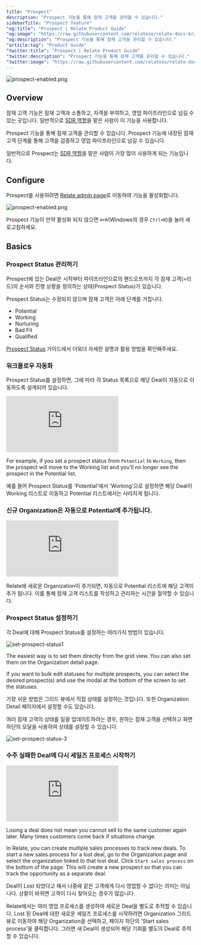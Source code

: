 ```yaml
---
title: "Prospect"
description: "Prospect 기능을 통해 잠재 고객을 관리할 수 있습니다."
sidebarTitle: "Prospect feature"
"og:title": "Prospect | Relate Product Guide"
"og:image": "https://raw.githubusercontent.com/relateso/relate-docs-kr/main/docs/images/features/prospect-enabled.png"
"og:description": "Prospect 기능을 통해 잠재 고객을 관리할 수 있습니다."
"article:tag": "Product Guide"
"twitter:title": "Prospect | Relate Product Guide"
"twitter:description": "Prospect 기능을 통해 잠재 고객을 관리할 수 있습니다."
"twitter:image": "https://raw.githubusercontent.com/relateso/relate-docs-kr/main/docs/images/features/prospect-enabled.png"
---
```


![prospect-enabled.png](/docs/images/features/prospect-enabled.png)

## Overview

잠재 고객 기능은 잠재 고객과 소통하고, 자격을 부여하고, 영업 파이프라인으로 넘길 수 있는 곳입니다. 일반적으로 [SDR 역할](https://www.relate.so/docs/wiki/sales-roles#sales-development-representative-sdr-and-business-development-representative-bdr)을 맡은 사람이 이 기능을 사용합니다.


Prospect 기능을 통해 잠재 고객을 관리할 수 있습니다. Prospect 기능에 내장된 잠재고객 단계를 통해 고객을 검증하고 영업 파이프라인으로 넘길 수 있습니다. 

일반적으로 Prospect는 [SDR 역할](https://www.relate.kr/docs/wiki/sales-roles#sales-development-representative-sdr-and-business-development-representative-bdr)을 맡은 사람이 가장 많이 사용하게 되는 기능입니다.


## Configure

Prospect를 사용하려면 [Relate admin page](https://admin.relate.so/)로 이동하여 기능을 활성화합니다.

![prospect-enabled.png](/docs/images/features/prospect-enabled.png)

Prospect 기능이 만약 활성화 되지 않으면 `⌘+R`(Windows의 경우 `Ctrl+R`)을 눌러 새로고침하세요.

## Basics

### Prospect Status 관리하기

Prospect에 있는 Deal은 시작부터 파이프라인으로의 핸드오프까지 각 잠재 고객(=리드)의 순서와 진행 상황을 정의하는 상태(Prospect Status)가 있습니다.

Prospect Status는 수정되지 않으며 잠재 고객은 아래 단계를 거칩니다.
- Potential
- Working
- Nurturing
- Bad Fit
- Qualified

<Tip>[Prospect Status](/features/prospect-status) 가이드에서 더욱더 자세한 설명과 활용 방법을 확인해주세요.</Tip>

### 워크플로우 자동화

Prospect Status를 설정하면, 그에 따라 각 Status 목록으로 해당 Deal이 자동으로 이동하도록 설계되어 있습니다.

<div
  style={{
    position: "relative",
    paddingBottom: "69.74664679582713%",
    height: 0,
  }}
>
  <iframe
    src="https://player.vimeo.com/video/855855665?badge=0&amp;autopause=0&amp;player_id=0&amp;app_id=58479"
    frameborder="0"
    allow="autoplay; fullscreen; picture-in-picture" title="potential-to-working"
    webkitAllowFullScreen
    mozallowFullScreen
    allowFullScreen
    style={{
      position: "absolute",
      top: 0,
      left: 0,
      width: "100%",
      height: "100%",
    }}
  ></iframe>
</div>

For example, if you set a prospect status from `Potential` to `Working`, then the prospect will move to the Working list and you'll no longer see the prospect in the Potential list.

예를 들어 Prospect Status를 'Potential'에서 'Working'으로 설정하면 해당 Deal이 Working 리스트로 이동하고 Potential 리스트에서는 사라지게 됩니다.

### 신규 Organization은 자동으로 Potential에 추가됩니다.

<div
  style={{
    position: "relative",
    paddingBottom: "69.74664679582713%",
    height: 0,
  }}
>
  <iframe
    src="https://player.vimeo.com/video/855838420?badge=0&amp;autopause=0&amp;player_id=0&amp;app_id=58479"
    frameborder="0"
    allow="autoplay; fullscreen; picture-in-picture" title="potential-to-working"
    webkitAllowFullScreen
    mozallowFullScreen
    allowFullScreen
    style={{
      position: "absolute",
      top: 0,
      left: 0,
      width: "100%",
      height: "100%",
    }}
  ></iframe>
</div>

Relate에 새로운 Organization이 추가되면, 자동으로 Potential 리스트에 해당 고객이 추가 됩니다. 이를 통해 잠재 고객 리스트를 작성하고 관리하는 시간을 절약할 수 있습니다.

### Prospect Status 설정하기

각 Deal에 대해 Prospect Status를 설정하는 여러가지 방법이 있습니다.

![set-prospect-status1](/docs/images/features/setprospectstatus1.png)

The easiest way is to set them directly from the grid view. You can also set them on the Organization detail page.

If you want to bulk edit statuses for multiple prospects, you can select the desired prospect(s) and use the modal at the bottom of the screen to set the statuses.

가장 쉬운 방법은 그리드 뷰에서 직접 상태를 설정하는 것입니다. 또한 Organization Detail 페이지에서 설정할 수도 있습니다.

여러 잠재 고객의 상태를 일괄 업데이트하려는 경우, 원하는 잠재 고객을 선택하고 화면 하단의 모달을 사용하여 상태를 설정할 수 있습니다.

![set-prospect-status-3](/docs/images/features/setprospectstatus3.png)

### 수주 실패한 Deal에 다시 세일즈 프로세스 시작하기

<div
  style={{
    position: "relative",
    paddingBottom: "69.74664679582713%",
    height: 0,
  }}
>
  <iframe
    src="https://player.vimeo.com/video/855855681?h=004276a045&amp;badge=0&amp;autopause=0&amp;player_id=0&amp;app_id=58479"
    frameborder="0"
    allow="autoplay; fullscreen; picture-in-picture" title="potential-to-working"
    webkitAllowFullScreen
    mozallowFullScreen
    allowFullScreen
    style={{
      position: "absolute",
      top: 0,
      left: 0,
      width: "100%",
      height: "100%",
    }}
  ></iframe>
</div>

Losing a deal does not mean you cannot sell to the same customer again later. Many times customers come back if situations change. 

In Relate, you can create multiple sales processes to track new deals. To start a new sales process for a lost deal, go to the Organization page and select the organization linked to that lost deal. Click `Start sales process` on the bottom of the page. This will create a new prospect so that you can track the opportunity as a separate deal.

Deal이 Lost 되었다고 해서 나중에 같은 고객에게 다시 영업할 수 없다는 의미는 아닙니다. 상황이 바뀌면 고객이 다시 찾아오는 경우가 많습니다. 

Relate에서는 여러 영업 프로세스를 생성하여 새로운 Deal을 별도로 추적할 수 있습니다. Lost 된 Deal에 대한 새로운 세일즈 프로세스를 시작하려면 Organization 그리드 뷰로 이동하여 해당 Organization을 선택하고, 페이지 하단의 'Start sales process'을 클릭합니다. 그러면 새 Deal이 생성되어 해당 기회를 별도의 Deal로 추적할 수 있습니다.